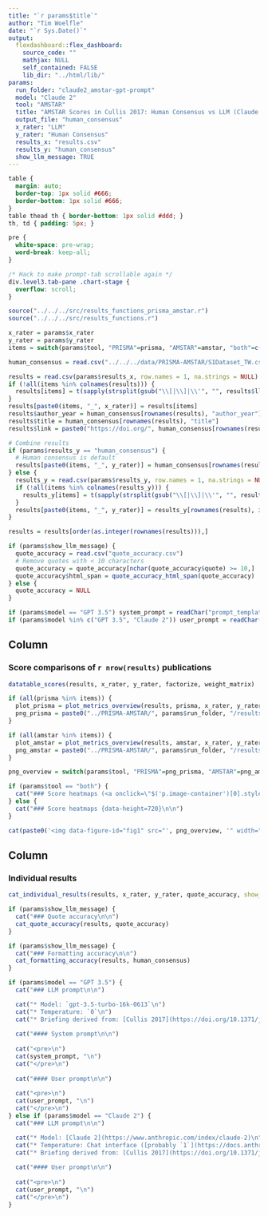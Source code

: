 ```yaml
---
title: "`r params$title`"
author: "Tim Woelfle"
date: "`r Sys.Date()`"
output: 
  flexdashboard::flex_dashboard:
    source_code: ""
    mathjax: NULL
    self_contained: FALSE
    lib_dir: "../html/lib/"
params:
  run_folder: "claude2_amstar-gpt-prompt"
  model: "Claude 2"
  tool: "AMSTAR"
  title: "AMSTAR Scores in Cullis 2017: Human Consensus vs LLM (Claude 2) - same prompt as for GPT 3.5"
  output_file: "human_consensus"
  x_rater: "LLM"
  y_rater: "Human Consensus"
  results_x: "results.csv"
  results_y: "human_consensus"
  show_llm_message: TRUE
---
```


```css
table {
  margin: auto;
  border-top: 1px solid #666;
  border-bottom: 1px solid #666;
}
table thead th { border-bottom: 1px solid #ddd; }
th, td { padding: 5px; }

pre {
  white-space: pre-wrap;
  word-break: keep-all;
}

/* Hack to make prompt-tab scrollable again */
div.level3.tab-pane .chart-stage {
  overflow: scroll;
}
```

```r
source("../../../src/results_functions_prisma_amstar.r")
source("../../../src/results_functions.r")

x_rater = params$x_rater
y_rater = params$y_rater
items = switch(params$tool, "PRISMA"=prisma, "AMSTAR"=amstar, "both"=c(amstar, prisma))

human_consensus = read.csv("../../../data/PRISMA-AMSTAR/S1Dataset_TW.csv", row.names = 1, na.strings = NULL)

results = read.csv(params$results_x, row.names = 1, na.strings = NULL)
if (!all(items %in% colnames(results))) {
  results[items] = t(sapply(strsplit(gsub("\\[|\\]|\\'", "", results$llm_scores), ", ", fixed=T), as.character)) # strtoi
}
results[paste0(items, "_", x_rater)] = results[items]
results$author_year = human_consensus[rownames(results), "author_year"]
results$title = human_consensus[rownames(results), "title"]
results$link = paste0("https://doi.org/", human_consensus[rownames(results), "DOI"])

# Combine results
if (params$results_y == "human_consensus") {
  # Human consensus is default
  results[paste0(items, "_", y_rater)] = human_consensus[rownames(results), items]
} else {
  results_y = read.csv(params$results_y, row.names = 1, na.strings = NULL)
  if (!all(items %in% colnames(results_y))) {
    results_y[items] = t(sapply(strsplit(gsub("\\[|\\]|\\'", "", results_y$llm_scores), ", ", fixed=T), as.character)) # strtoi
  }
  results[paste0(items, "_", y_rater)] = results_y[rownames(results), items]
}

results = results[order(as.integer(rownames(results))),]

if (params$show_llm_message) {
  quote_accuracy = read.csv("quote_accuracy.csv")
  # Remove quotes with < 10 characters
  quote_accuracy = quote_accuracy[nchar(quote_accuracy$quote) >= 10,]
  quote_accuracy$html_span = quote_accuracy_html_span(quote_accuracy)
} else {
  quote_accuracy = NULL
}

if (params$model == "GPT 3.5") system_prompt = readChar("prompt_template/system.txt", file.info("prompt_template/system.txt")$size)
if (params$model %in% c("GPT 3.5", "Claude 2")) user_prompt = readChar("prompt_template/user.txt", file.info("prompt_template/user.txt")$size)
```

Column {data-width=55}
-------------------------------------

### Score comparisons of `r nrow(results)` publications

```r
datatable_scores(results, x_rater, y_rater, factorize, weight_matrix)
```

```r
if (all(prisma %in% items)) {
  plot_prisma = plot_metrics_overview(results, prisma, x_rater, y_rater, factorize, weight_matrix, filename_prefix=params$output_file)
  png_prisma = paste0("../PRISMA-AMSTAR/", params$run_folder, "/results/", params$output_file, "_", length(prisma), "_items.png")
}

if (all(amstar %in% items)) {
  plot_amstar = plot_metrics_overview(results, amstar, x_rater, y_rater, factorize, weight_matrix, filename_prefix=params$output_file)
  png_amstar = paste0("../PRISMA-AMSTAR/", params$run_folder, "/results/", params$output_file, "_", length(amstar), "_items.png")
}

png_overview = switch(params$tool, "PRISMA"=png_prisma, "AMSTAR"=png_amstar, "both"=png_prisma)
```

```r
if (params$tool == "both") {
  cat("### Score heatmaps (<a onclick=\"$('p.image-container')[0].style = 'background: url(&quot;", png_prisma, "&quot;) center center / contain no-repeat;'; $('p.image-container img')[0].src = &quot;", png_prisma, "&quot;;\" style=\"cursor: pointer\">PRISMA</a> / <a onclick=\"$('p.image-container')[0].style = 'background: url(&quot;", png_amstar, "&quot;) center center / contain no-repeat;'; $('p.image-container img')[0].src = &quot;", png_amstar, "&quot;;\" style=\"cursor: pointer\">AMSTAR</a>) {data-height=720}\n\n", sep="")
} else {
  cat("### Score heatmaps {data-height=720}\n\n")
}

cat(paste0('<img data-figure-id="fig1" src="', png_overview, '" width="1536" onclick="window.open(this.src)" style="cursor: pointer">'))
```

Column {data-width=45 .tabset}
-------------------------------------

### Individual results

```r
cat_individual_results(results, x_rater, y_rater, quote_accuracy, show_llm_message = params$show_llm_message)
```

```r
if (params$show_llm_message) {
  cat("### Quote accuracy\n\n")
  cat_quote_accuracy(results, quote_accuracy)
}
```

```r
if (params$show_llm_message) {
  cat("### Formatting accuracy\n\n")
  cat_formatting_accuracy(results, human_consensus)
}
```

```r
if (params$model == "GPT 3.5") {
  cat("### LLM prompt\n\n")

  cat("* Model: `gpt-3.5-turbo-16k-0613`\n")
  cat("* Temperature: `0`\n")
  cat("* Briefing derived from: [Cullis 2017](https://doi.org/10.1371/journal.pone.0175213) Supporting information: [S1 Dataset](https://doi.org/10.1371/journal.pone.0175213.s004)\n\n")
  
  cat("#### System prompt\n\n")
  
  cat("<pre>\n")
  cat(system_prompt, "\n")
  cat("</pre>\n")
  
  cat("#### User prompt\n\n")
  
  cat("<pre>\n")
  cat(user_prompt, "\n")
  cat("</pre>\n")
} else if (params$model == "Claude 2") {
  cat("### LLM prompt\n\n")

  cat("* Model: [Claude 2](https://www.anthropic.com/index/claude-2)\n")
  cat("* Temperature: Chat interface ([probably `1`](https://docs.anthropic.com/claude/reference/complete_post))\n")
  cat("* Briefing derived from: [Cullis 2017](https://doi.org/10.1371/journal.pone.0175213) Supporting information: [S1 Dataset](https://doi.org/10.1371/journal.pone.0175213.s004)\n\n")
  
  cat("#### User prompt\n\n")
  
  cat("<pre>\n")
  cat(user_prompt, "\n")
  cat("</pre>\n")
}
```

